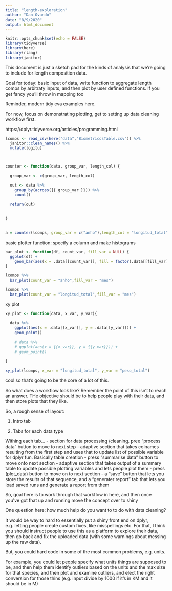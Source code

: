 ```yaml
---
title: "length-exploration"
author: "Dan Ovando"
date: "8/9/2020"
output: html_document
---
```


```r
knitr::opts_chunk$set(echo = FALSE)
library(tidyverse)
library(here)
library(rlang)
library(janitor)
```


This document is just a sketch pad for the kinds of analysis that we're going to include for length composition data. 

Goal for today: basic input of data, write function to aggregate length comps by arbitraty inputs, and then plot by user defined functions. If you get fancy you'll throw in mapping too

Reminder, modern tidy eva examples here. 

For now, focus on demonstrating plotting, get to setting up data cleaning workflow first. 

https://dplyr.tidyverse.org/articles/programming.html
```r
lcomps <- read_csv(here("data","BiometricosTable.csv")) %>% 
  janitor::clean_names() %>% 
  mutate(logitu)



counter <- function(data, group_var, length_col) {
  
  group_var <- c(group_var, length_col)

  out <- data %>%
    group_by(across({{ group_var }})) %>%
    count()
  
  return(out)
  
  
}
  

a = counter(lcomps, group_var = c("anho"),length_col = "longitud_total" )


```

basic plotter function: specify a column and make histograms 

```r

bar_plot <- function(df, count_var, fill_var = NULL) {
  ggplot(df) + 
    geom_bar(aes(x = .data[[count_var]], fill = factor(.data[[fill_var]])))
}

lcomps %>% 
  bar_plot(count_var = "anho",fill_var = "mes")

lcomps %>% 
  bar_plot(count_var = "longitud_total",fill_var = "mes")


```


xy plot
```r

xy_plot <- function(data, x_var, y_var){
  
  data %>%
    ggplot(aes(x = .data[[x_var]], y = .data[[y_var]])) +
    geom_point()
  
    # data %>% 
    # ggplot(aes(x = {{x_var}}, y = {{y_var}})) + 
    # geom_point()
  
}

xy_plot(lcomps, x_var = "longitud_total", y_var = "peso_total")

```


cool so that's going to be the core of a lot of this. 

So what does a workflow look like? Remember the point of this isn't to reach an answer. THe objective should be to help people play with their data, and then store plots that they like.

So, a rough sense of layout: 

1. Intro tab

2. Tabs for each data type

Withing each tab...
 - section for data processing /cleaning. pree "process data" button to move to next step
 - adaptive section that takes colnames resulting from the first step and uses that to update list of possible variable for dplyr fun. Basically table creation
  - press "summarise data" button to move onto next section
 - adaptive section that takes output of a summary table to update possible plotting variables and lets people plot them
  - press (plot_data) button to move on to next section
 - a "save" button that lets you store the results of that sequence, and a "generater report" tab that lets you load saved runs and generate a report from them

So, goal here is to work through that workflow in here, and then once you've got that up and running move the concept over to shiny

One question here: how much help do you want to to do with data cleaning?

It would be way to hard to essentially put a shiny front end on dplyr, e.g. letting people create custom fixes, like misspellings etc. For that, I think you should instruct people to use this as a platform to explore their data, then go back and fix the uploaded data (with some warnings about messing up the raw data). 

But, you could hard code in some of the most common problems, e.g. units. 

For example, you could let people specify what units things are supposed to be, and then help them identify outliers based on the units and the max size for that species, and then plot and examine outliers, and elect the right conversion for those thins (e.g. input divide by 1000 if it's in KM and it should be in M)


